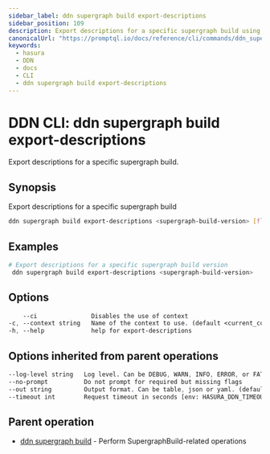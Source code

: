 ```yaml
---
sidebar_label: ddn supergraph build export-descriptions
sidebar_position: 109
description: Export descriptions for a specific supergraph build using the DDN CLI
canonicalUrl: "https://promptql.io/docs/reference/cli/commands/ddn_supergraph_build_export-descriptions"
keywords:
  - hasura
  - DDN
  - docs
  - CLI
  - ddn supergraph build export-descriptions
---
```


# DDN CLI: ddn supergraph build export-descriptions

Export descriptions for a specific supergraph build.

## Synopsis

Export descriptions for a specific supergraph build

```bash
ddn supergraph build export-descriptions <supergraph-build-version> [flags]
```

## Examples

```bash
# Export descriptions for a specific supergraph build version
 ddn supergraph build export-descriptions <supergraph-build-version>
```

## Options

```sass
    --ci               Disables the use of context
-c, --context string   Name of the context to use. (default <current_context>)
-h, --help             help for export-descriptions
```

## Options inherited from parent operations

```sass
--log-level string   Log level. Can be DEBUG, WARN, INFO, ERROR, or FATAL. (default "INFO")
--no-prompt          Do not prompt for required but missing flags
--out string         Output format. Can be table, json or yaml. (default "table")
--timeout int        Request timeout in seconds [env: HASURA_DDN_TIMEOUT] (default 100)
```

## Parent operation

- [ddn supergraph build](/reference/cli/commands/ddn_supergraph_build) - Perform SupergraphBuild-related operations
